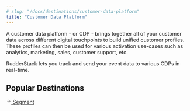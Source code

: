 ```yaml
---
# slug: "/docs/destinations/customer-data-platform"
title: "Customer Data Platform"
---
```


A customer data platform - or CDP - brings together all of your customer data across different digital touchpoints to build unified customer profiles. These profiles can then be used for various activation use-cases such as analytics, marketing, sales, customer support, etc.

RudderStack lets you track and send your event data to various CDPs in real-time.

## Popular Destinations

<!--{% page-ref page="segment.md" %}-->

<a class="pageRef" href="segment/">
  <div class="pageRefInner">
    <span class="pageRefArrow">
      <svg
        preserveAspectRatio="xMidYMid meet"
        height="1em"
        width="1em"
        fill="none"
        xmlns="http://www.w3.org/2000/svg"
        viewBox="0 0 24 24"
        strokeWidth="2"
        strokeLinecap="round"
        strokeLinejoin="round"
        stroke="currentColor"
        class="rightRefArrow"
      >
        <g>
          <line x1="5" y1="12" x2="19" y2="12"></line>
          <polyline points="12 5 19 12 12 19"></polyline>
        </g>
      </svg>
    </span>
    <span class="mainRefText">
      Segment
    </span>
  </div>
</a>
